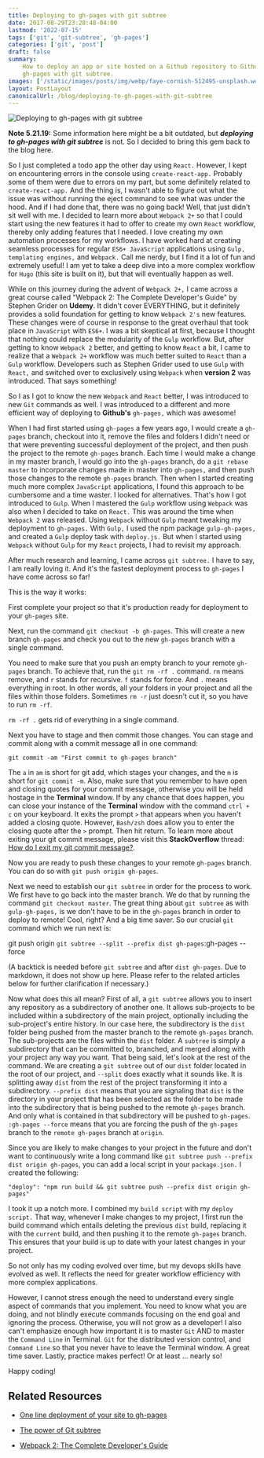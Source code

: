 ```yaml
---
title: Deploying to gh-pages with git subtree
date: 2017-08-29T23:28:48-04:00
lastmod: '2022-07-15'
tags: ['git', 'git-subtree', 'gh-pages']
categories: ['git', 'post']
draft: false
summary:
    How to deploy an app or site hosted on a Github repository to Github
    gh-pages with git subtree.
images: ['/static/images/posts/img/webp/faye-cornish-512495-unsplash.webp']
layout: PostLayout
canonicalUrl: /blog/deploying-to-gh-pages-with-git-subtree
---
```


![Deploying to gh-pages with git subtree](/static/images/posts/img/webp/faye-cornish-512495-unsplash.webp)

**Note 5.21.19:** Some information here might be a bit outdated, but
**_deploying to gh-pages with git subtree_** is not. So I decided to bring this
gem back to the blog here.

So I just completed a todo app the other day using `React.` However, I kept on
encountering errors in the console using `create-react-app.` Probably some of
them were due to errors on my part, but some definitely related to
`create-react-app.` And the thing is, I wasn't able to figure out what the issue
was without running the eject command to see what was under the hood. And if I
had done that, there was no going back! Well, that just didn't sit well with me.
I decided to learn more about `Webpack 2+` so that I could start using the new
features it had to offer to create my own `React` workflow, thereby only adding
features that I needed. I love creating my own automation processes for my
workflows. I have worked hard at creating seamless processes for regular
`ES6+ JavaScript` applications using `Gulp, templating engines,` and `Webpack.`
Call me nerdy, but I find it a lot of fun and extremely useful! I am yet to take
a deep dive into a more complex workflow for `Hugo` (this site is built on it),
but that will eventually happen as well.

While on this journey during the advent of `Webpack 2+,` I came across a great
course called "Webpack 2: The Complete Developer's Guide" by Stephen Grider on
**Udemy**. It didn't cover EVERYTHING, but it definitely provides a solid
foundation for getting to know `Webpack 2's` new features. These changes were of
course in response to the great overhaul that took place in `JavaScript` with
`ES6+`. I was a bit skeptical at first, because I thought that nothing could
replace the modularity of the `Gulp` workflow. But, after getting to know
`Webpack 2` better, and getting to know `React` a bit, I came to realize that a
`Webpack 2+` workflow was much better suited to `React` than a `Gulp` workflow.
Developers such as Stephen Grider used to use `Gulp` with `React,` and switched
over to exclusively using `Webpack` when **version 2** was introduced. That says
something!

So I as I got to know the new `Webpack` and `React` better, I was introduced to
new `Git` commands as well. I was introduced to a different and more efficient
way of deploying to **Github's** `gh-pages,` which was awesome!

When I had first started using `gh-pages` a few years ago, I would create a
`gh-pages` branch, checkout into it, remove the files and folders I didn't need
or that were preventing successful deployment of the project, and then push the
project to the remote `gh-pages` branch. Each time I would make a change in my
master branch, I would go into the `gh-pages` branch, do a `git rebase master`
to incorporate changes made in master into `gh-pages,` and then push those
changes to the remote `gh-pages` branch. Then when I started creating much more
complex `JavaScript` applications, I found this approach to be cumbersome and a
time waster. I looked for alternatives. That's how I got introduced to `Gulp`.
When I mastered the `Gulp` workflow using `Webpack` was also when I decided to
take on `React.` This was around the time when `Webpack 2` was released. Using
`Webpack` without `Gulp` meant tweaking my deployment to `gh-pages.` With
`Gulp,` I used the npm package `gulp-gh-pages,` and created a `Gulp` deploy task
with `deploy.js.` But when I started using `Webpack` without `Gulp` for my
`React` projects, I had to revisit my approach.

After much research and learning, I came across `git subtree.` I have to say, I
am really loving it. And it's the fastest deployment process to `gh-pages` I
have come across so far!

This is the way it works:

First complete your project so that it's production ready for deployment to your
`gh-pages` site.

Next, run the command `git checkout -b gh-pages`. This will create a new branch
`gh-pages` and check you out to the new `gh-pages` branch with a single command.

You need to make sure that you push an empty branch to your remote `gh-pages`
branch. To achieve that, run the `git rm -rf .` command. `rm` means remove, and
`r` stands for recursive. `f` stands for force. And `.` means everything in
root. In other words, all your folders in your project and all the files within
those folders. Sometimes `rm -r` just doesn't cut it, so you have to run
`rm -rf`.

`rm -rf .` gets rid of everything in a single command.

Next you have to stage and then commit those changes. You can stage and commit
along with a commit message all in one command:

`git commit -am "First commit to gh-pages branch"`

The `a` in `am` is short for git add, which stages your changes, and the `m` is
short for `git commit -m`. Also, make sure that you remember to have open and
closing quotes for your commit message, otherwise you will be held hostage in
the **Terminal** window. If by any chance that does happen, you can close your
instance of the **Terminal** window with the command `ctrl + c` on your
keyboard. It exits the prompt `>` that appears when you haven't added a closing
quote. However, `Bash/zsh` does allow you to enter the closing quote after the
`>` prompt. Then hit return. To learn more about exiting your git commit
message, please visit this **StackOverflow** thread:
[How do I exit my git commit message?](https://stackoverflow.com/questions/26228848/how-do-i-exit-my-git-commit-message-im-not-in-the-vim-i-used-the-commit-m).

Now you are ready to push these changes to your remote `gh-pages` branch. You
can do so with `git push origin gh-pages`.

Next we need to establish our `git subtree` in order for the process to work. We
first have to go back into the master branch. We do that by running the command
`git checkout master`. The great thing about `git subtree` as with
`gulp-gh-pages,` is we don't have to be in the `gh-pages` branch in order to
deploy to remote! Cool, right? And a big time saver. So our crucial `git`
command which we run next is:

git push origin `git subtree --split --prefix dist gh-pages`:gh-pages --force

(A backtick is needed before `git subtree` and after `dist gh-pages`. Due to
markdown, it does not show up here. Please refer to the related articles below
for further clarification if necessary.)

Now what does this all mean? First of all, a `git subtree` allows you to insert
any repository as a subdirectory of another one. It allows sub-projects to be
included within a subdirectory of the main project, optionally including the
sub-project's entire history. In our case here, the subdirectory is the `dist`
folder being pushed from the master branch to the remote `gh-pages` branch. The
sub-projects are the files within the `dist` folder. A `subtree` is simply a
subdirectory that can be committed to, branched, and merged along with your
project any way you want. That being said, let's look at the rest of the
command. We are creating a `git subtree` out of our `dist` folder located in the
root of our project, and `--split` does exactly what it sounds like. It is
splitting away `dist` from the rest of the project transforming it into a
subdirectory. `--prefix dist` means that you are signaling that `dist` is the
directory in your project that has been selected as the folder to be made into
the subdirectory that is being pushed to the remote `gh-pages` branch. And only
what is contained in that subdirectory will be pushed to `gh-pages`.
`:gh-pages --force` means that you are forcing the push of the `gh-pages` branch
to the `remote gh-pages` branch at `origin`.

Since you are likely to make changes to your project in the future and don't
want to continuously write a long command like
`git subtree push --prefix dist origin gh-pages`, you can add a local script in
your `package.json.` I created the following:

`"deploy": "npm run build && git subtree push --prefix dist origin gh-pages"`

I took it up a notch more. I combined my `build script` with my `deploy script.`
That way, whenever I make changes to my project, I first run the build command
which entails deleting the previous `dist` build, replacing it with the
`current` build, and then pushing it to the remote `gh-pages` branch. This
ensures that your build is up to date with your latest changes in your project.

So not only has my coding evolved over time, but my devops skills have evolved
as well. It reflects the need for greater workflow efficiency with more complex
applications.

However, I cannot stress enough the need to understand every single aspect of
commands that you implement. You need to know what you are doing, and not
blindly execute commands focusing on the end goal and ignoring the process.
Otherwise, you will not grow as a developer! I also can't emphasize enough how
important it is to master `Git` AND to master the `Command Line` in Terminal.
`Git` for the distributed version control, and `Command Line` so that you never
have to leave the Terminal window. A great time saver. Lastly, practice makes
perfect! Or at least ... nearly so!

Happy coding!

## Related Resources

-   [One line deployment of your site to gh-pages](http://www.damian.oquanta.info/posts/one-line-deployment-of-your-site-to-gh-pages.html)

-   [The power of Git subtree](https://developer.atlassian.com/blog/2015/05/the-power-of-git-subtree/)

-   [Webpack 2: The Complete Developer's Guide](https://www.udemy.com/webpack-2-the-complete-developers-guide/)
